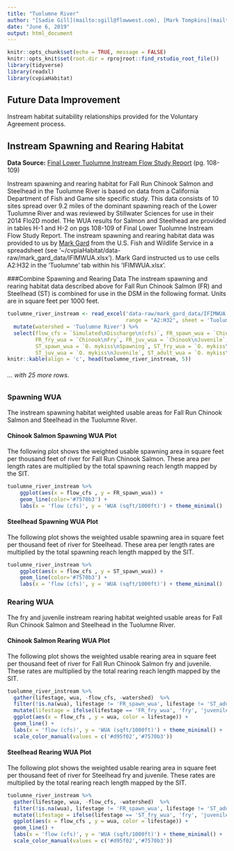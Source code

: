 ```yaml
---
title: "Tuolumne River"
author: "[Sadie Gill](mailto:sgill@flowwest.com), [Mark Tompkins](mailto:mtompkins@flowwest.com), [Erin Cain](mailto:ecain@flowwest.com)"
date: "June 6, 2019"
output: html_document
---
```


```r
knitr::opts_chunk$set(echo = TRUE, message = FALSE)
knitr::opts_knit$set(root.dir = rprojroot::find_rstudio_root_file())
library(tidyverse)
library(readxl)
library(cvpiaHabitat)
```

## Future Data Improvement
Instream habitat suitability relationships provided for the Voluntary Agreement process. 

## Instream Spawning and Rearing Habitat

**Data Source:**
[Final Lower Tuolumne Instream Flow Study Report](https://s3-us-west-2.amazonaws.com/cvpiahabitat-r-package/cvpia-sit-model-inputs/Stillwater2010_Tuolumne_P-2299-075_71_DP_FLA_AttC_StudyRept_IFIM_AppA-H_140428.pdf) (pg. 108-109)

Instream spawning and rearing habitat for Fall Run Chinook Salmon and Steelhead in the Tuolumne River is based on data from a California Department of Fish and Game site specific study. This data consists of 10 sites spread over 9.2 miles of the dominant spawning reach of the Lower Tuolumne River and was reviewed by Stillwater Sciences for use in their 2014 Flo2D model. THe WUA results for Salmon and Steelhead are provided in tables H-1 and H-2 on pgs 108-109 of Final Lower Tuolumne Instream Flow Study Report. The instream spawning and rearing habitat data was provided to us by [Mark Gard](mailto:mark_gard@fws.gov) from the U.S. Fish and Wildlife Service in a spreadsheet (see '~/cvpiaHabitat/data-raw/mark_gard_data/IFIMWUA.xlsx'). Mark Gard instructed us to use cells A2:H32 in the 'Tuolumne' tab within his 'IFIMWUA.xlsx'.

###Combine Spawning and Rearing Data 
The instream spawning and rearing habitat data described above for Fall Run Chinook Salmon (FR) and Steelhead (ST) is combined for use in the DSM in the following format. Units are in square feet per 1000 feet.


```r
tuolumne_river_instream <- read_excel('data-raw/mark_gard_data/IFIMWUA.xlsx',
                                      range = "A2:H32", sheet = 'Tuolumne') %>%
  mutate(watershed = 'Tuolumne River') %>%
  select(flow_cfs = `Simulated\nDischarge\n(cfs)`, FR_spawn_wua = `Chinook\nSpawning`,
         FR_fry_wua = `Chinook\nFry`, FR_juv_wua = `Chinook\nJuvenile`,
         ST_spawn_wua = `O. mykiss\nSpawning`, ST_fry_wua = `O. mykiss\nFry`,
         ST_juv_wua = `O. mykiss\nJuvenile`, ST_adult_wua = `O. mykiss\nAdult`, watershed)
knitr::kable(align = 'c', head(tuolumne_river_instream, 5))

```

###### ... with 25 more rows. 

### Spawning WUA 
The instream spawning habitat weighted usable areas for Fall Run Chinook Salmon and Steelhead in the Tuolumne River.


#### Chinook Salmon Spawning WUA Plot
The following plot shows the weighted usable spawning area in square feet per thousand feet of river for Fall Run Chinook Salmon. These area per length rates are multiplied by the total spawning reach length mapped by the SIT.

``` r
tuolumne_river_instream %>% 
    ggplot(aes(x = flow_cfs , y = FR_spawn_wua)) +
    geom_line(color='#7570b3') +
    labs(x = 'flow (cfs)', y = 'WUA (sqft/1000ft)') + theme_minimal() 

```

#### Steelhead Spawning WUA Plot
The following plot shows the weighted usable spawning area in square feet per thousand feet of river for Steelhead. These area per length rates are multiplied by the total spawning reach length mapped by the SIT.

``` r
tuolumne_river_instream %>% 
    ggplot(aes(x = flow_cfs , y = ST_spawn_wua)) +
    geom_line(color='#7570b3') +
    labs(x = 'flow (cfs)', y = 'WUA (sqft/1000ft)') + theme_minimal() 
```

### Rearing WUA

The fry and juvenile instream rearing habitat weighted usable areas for Fall Run Chinook Salmon and Steelhead in the Tuolumne River. 


#### Chinook Salmon Rearing WUA Plot

The following plot shows the weighted usable rearing area in square feet per thousand feet of river for Fall Run Chinook Salmon fry and juvenile. These rates are multiplied by the total rearing reach length mapped by the SIT.
``` r
tuolumne_river_instream %>% 
  gather(lifestage, wua, -flow_cfs, -watershed)  %>% 
  filter(!is.na(wua), lifestage != 'FR_spawn_wua', lifestage != 'ST_adult_wua', lifestage != "ST_spawn_wua", lifestage != "ST_juv_wua", lifestage != "ST_fry_wua") %>%
  mutate(lifestage = ifelse(lifestage == 'FR_fry_wua', 'fry', 'juvenile')) %>% 
  ggplot(aes(x = flow_cfs , y = wua, color = lifestage)) +
  geom_line() +
  labs(x = 'flow (cfs)', y = 'WUA (sqft/1000ft)') + theme_minimal() +
  scale_color_manual(values = c('#d95f02','#7570b3'))
```

#### Steelhead Rearing WUA Plot

The following plot shows the weighted usable rearing area in square feet per thousand feet of river for Steelhead fry and juvenile. These rates are multiplied by the total rearing reach length mapped by the SIT.

``` r
tuolumne_river_instream %>% 
  gather(lifestage, wua, -flow_cfs, -watershed)  %>% 
  filter(!is.na(wua), lifestage != 'FR_spawn_wua', lifestage != 'ST_adult_wua',  lifestage != "FR_juv_wua", lifestage != "FR_fry_wua", lifestage != "ST_spawn_wua") %>%
  mutate(lifestage = ifelse(lifestage == 'ST_fry_wua', 'fry', 'juvenile')) %>% 
  ggplot(aes(x = flow_cfs , y = wua, color = lifestage)) +
  geom_line() +
  labs(x = 'flow (cfs)', y = 'WUA (sqft/1000ft)') + theme_minimal() +
  scale_color_manual(values = c('#d95f02','#7570b3'))
```

